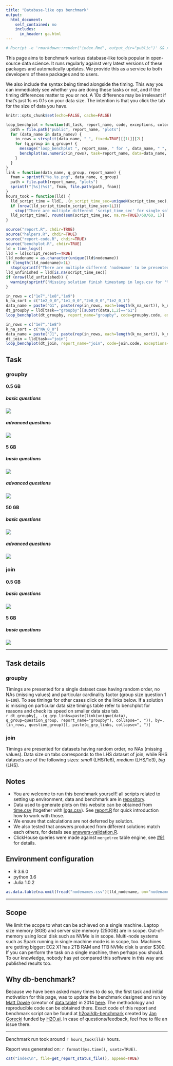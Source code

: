 ```yaml
---
title: "Database-like ops benchmark"
output:
  html_document:
    self_contained: no
    includes:
      in_header: ga.html
---
```

```r
# Rscript -e 'rmarkdown::render("index.Rmd", output_dir="public")' && xdg-open public/index.html
```

This page aims to benchmark various database-like tools popular in open-source data science. It runs regularly against very latest versions of these packages and automatically updates. We provide this as a service to both developers of these packages and to users.

We also include the syntax being timed alongside the timing. This way you can immediately see whether you are doing these tasks or not, and if the timing differences matter to you or not. A 10x difference may be irrelevant if that's just 1s vs 0.1s on your data size. The intention is that you click the tab for the size of data you have.

```r
knitr::opts_chunk$set(echo=FALSE, cache=FALSE)
```

```r
loop_benchplot = function(dt_task, report_name, code, exceptions, colors, data_namev, q_groupv) {
  path = file.path("public", report_name, "plots")
  for (data_name in data_namev) {
    in_rows = strsplit(data_name, "_", fixed=TRUE)[[1L]][2L]
    for (q_group in q_groupv) {
      message("loop_benchplot ", report_name, " for ", data_name, " ", q_group)
      benchplot(as.numeric(in_rows), task=report_name, data=data_name, timings=dt_task[question_group==q_group], code=code, exceptions=exceptions, colors=colors, fnam=paste(data_name, q_group, "png", sep="."), path=path, .interactive=FALSE)
    }
  }
}
link = function(data_name, q_group, report_name) {
  fnam = sprintf("%s.%s.png", data_name, q_group)
  path = file.path(report_name, "plots")
  sprintf("[%s](%s)", fnam, file.path(path, fnam))
}
hours_took = function(lld) {
  lld_script_time = lld[, .(n_script_time_sec=uniqueN(script_time_sec), script_time_sec=unique(script_time_sec)), .(solution, task, data)]
  if (nrow(lld_script_time[n_script_time_sec>1L]))
    stop("There are multiple different 'script_time_sec' for single solution+task+data on report 'index'")
  lld_script_time[, round(sum(script_time_sec, na.rm=TRUE)/60/60, 1)]
}
```

```r
source("report.R", chdir=TRUE)
source("helpers.R", chdir=TRUE)
source("report-code.R", chdir=TRUE)
source("benchplot.R", chdir=TRUE)
ld = time_logs()
lld = ld[script_recent==TRUE]
lld_nodename = as.character(unique(lld$nodename))
if (length(lld_nodename)>1L)
  stop(sprintf("There are multiple different 'nodename' to be presented on single report '%s'", report_name))
lld_unfinished = lld[is.na(script_time_sec)]
if (nrow(lld_unfinished)) {
  warning(sprintf("Missing solution finish timestamp in logs.csv for '%s' (still running or launcher script killed): %s", paste(unique(lld_unfinished$task), collapse=","), paste(unique(lld_unfinished$solution), collapse=", ")))
}
```

```r
in_rows = c("1e7","1e8","1e9")
k_na_sort = c("1e2_0_0","1e1_0_0","2e0_0_0","1e2_0_1")
data_name = paste("G1", paste(rep(in_rows, each=length(k_na_sort)), k_na_sort, sep="_"), sep="_")
dt_groupby = lld[task=="groupby"][substr(data,1,2)=="G1"]
loop_benchplot(dt_groupby, report_name="groupby", code=groupby.code, exceptions=groupby.exceptions, colors=solution.colors, data_namev=data_name, q_groupv=c("basic","advanced"))
```

```r
in_rows = c("1e7","1e8")
k_na_sort = c("NA_0_0")
data_name = paste("J1", paste(rep(in_rows, each=length(k_na_sort)), k_na_sort, sep="_"), sep="_")
dt_join = lld[task=="join"]
loop_benchplot(dt_join, report_name="join", code=join.code, exceptions=join.exceptions, colors=solution.colors, data_namev=data_name, q_groupv=c("basic"))
```

## Task {.tabset .tabset-fade .tabset-pills}

### groupby {.tabset .tabset-fade .tabset-pills}

#### 0.5 GB

##### **basic questions**

![](public/groupby/plots/G1_1e7_1e2_0_0.basic.png)

##### **advanced questions**

![](public/groupby/plots/G1_1e7_1e2_0_0.advanced.png)

#### 5 GB

##### **basic questions**

![](public/groupby/plots/G1_1e8_1e2_0_0.basic.png)

##### **advanced questions**

![](public/groupby/plots/G1_1e8_1e2_0_0.advanced.png)

#### 50 GB {.active}


##### **basic questions**

![](public/groupby/plots/G1_1e9_1e2_0_0.basic.png)

##### **advanced questions**

![](public/groupby/plots/G1_1e9_1e2_0_0.advanced.png)

### join {.tabset .tabset-fade .tabset-pills}

#### 0.5 GB

##### **basic questions**

![](public/join/plots/J1_1e7_NA_0_0.basic.png)

<!--
##### **advanced questions**

![](public/join/plots/J1_1e7_NA_0_0.advanced.png)
-->

#### 5 GB {.active}

##### **basic questions**

![](public/join/plots/J1_1e8_NA_0_0.basic.png)

<!--
##### **advanced questions**

![](public/join/plots/J1_1e8_NA_0_0.advanced.png)
-->

---

## Task details

### groupby

Timings are presented for a single dataset case having random order, no NAs (missing values) and particular cardinality factor (group size question 1 `k=100`). To see timings for other cases click on the links below. If a solution is missing on particular data size timings table refer to benchplot for reasons and check its speed on smaller data size tab.  
`r dt_groupby[, .(q_grp_links=paste(link(unique(data), q_group=question_group, report_name="groupby"), collapse=", ")), by=.(in_rows, question_group)][, paste(q_grp_links, collapse=", ")]`

### join

Timings are presented for datasets having random order, no NAs (missing values). Data size on tabs corresponds to the LHS dataset of join, while RHS datasets are of the following sizes: _small_ (LHS/1e6), _medium_ (LHS/1e3), _big_ (LHS).

## Notes

- You are welcome to run this benchmark yourself! all scripts related to setting up environment, data and benchmark are in [repository](https://github.com/h2oai/db-benchmark).  
- Data used to generate plots on this website can be obtained from [time.csv](./time.csv) (together with [logs.csv](./logs.csv)). See [report.R](https://github.com/h2oai/db-benchmark/blob/master/report.R) for quick introduction how to work with those.  
- We ensure that calculations are not deferred by solution.  
- We also tested that answers produced from different solutions match each others, for details see [answers-validation.R](https://github.com/h2oai/db-benchmark/blob/master/answers-validation.R).  
- ClickHouse queries were made against `mergetree` table engine, see [#91](https://github.com/h2oai/db-benchmark/issues/91) for details.  

## Environment configuration

- R 3.6.0
- python 3.6
- Julia 1.0.2  

```r
as.data.table(na.omit(fread("nodenames.csv")[lld_nodename, on="nodename", t(.SD)]), keep.rownames=TRUE)[rn!="nodename", .(Component=rn, Value=V1)][, kk(.SD)]
```

------

## Scope

We limit the scope to what can be achieved on a single machine. Laptop size memory (8GB) and server size memory (250GB) are in scope. Out-of-memory using local disk such as NVMe is in scope. Multi-node systems such as Spark running in single machine mode is in scope, too. Machines are getting bigger: EC2 X1 has 2TB RAM and 1TB NVMe disk is under $300. If you can perform the task on a single machine, then perhaps you should. To our knowledge, nobody has yet compared this software in this way and published results too.

## Why db-benchmark?

Because we have been asked many times to do so, the first task and initial motivation for this page, was to update the benchmark designed and run by [Matt Dowle](https://twitter.com/MattDowle) (creator of [data.table](https://github.com/Rdatatable/data.table)) in 2014 [here](https://github.com/Rdatatable/data.table/wiki/Benchmarks-%3A-Grouping). The methodology and reproducible code can be obtained there. Exact code of this report and benchmark script can be found at [h2oai/db-benchmark](https://github.com/h2oai/db-benchmark) created by [Jan Gorecki](https://github.com/jangorecki) funded by [H2O.ai](https://www.h2o.ai). In case of questions/feedback, feel free to file an issue there.

------

Benchmark run took around `r hours_took(lld)` hours.  

Report was generated on: `r format(Sys.time(), usetz=TRUE)`.  

```r
cat("index\n", file=get_report_status_file(), append=TRUE)
```
